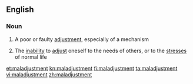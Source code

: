 ==English==

===Noun===
{{en-noun}}

# A poor or faulty [[adjustment]], especially of a mechanism
# {{context|psychology|lang=en}} The [[inability]] to [[adjust]] oneself to the needs of others, or to the [[stress]]es of normal life

[[et:maladjustment]]
[[kn:maladjustment]]
[[fi:maladjustment]]
[[ta:maladjustment]]
[[vi:maladjustment]]
[[zh:maladjustment]]